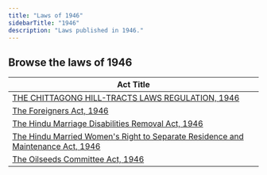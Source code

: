 ```yaml
---
title: "Laws of 1946"
sidebarTitle: "1946"
description: "Laws published in 1946."
---
```


## Browse the laws of 1946

| Act Title |
|-----------|
| [THE CHITTAGONG HILL-TRACTS LAWS REGULATION, 1946](/laws/act-1338) |
| [The Foreigners Act, 1946](/laws/act-216) |
| [The Hindu Marriage Disabilities Removal Act, 1946](/laws/act-215) |
| [The Hindu Married Women's Right to Separate Residence and Maintenance Act, 1946](/laws/act-214) |
| [The Oilseeds Committee Act, 1946](/laws/act-213) |
